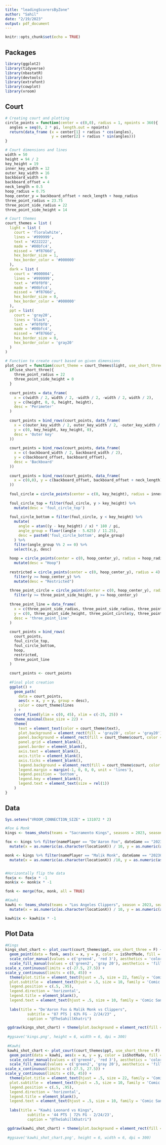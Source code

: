 ```yaml
---
title: "leadingScorersByZone"
author: "Sahil"
date: "2/19/2023"
output: pdf_document
---
```


```r
knitr::opts_chunk$set(echo = TRUE)
```
## Packages
```r
library(ggplot2)
library(tidyverse)
library(nbastatR)
library(devtools)
library(extrafont)
library(cowplot)
library(vroom)
```
## Court
```r
# Creating court and plotting
circle_points = function(center = c(0,0), radius = 1, npoints = 360){
  angles = seq(0, 2 * pi, length.out = npoints)
  return(data_frame (x = center[1] + radius * cos(angles),
                     y = center[2] + radius * sin(angles)))
}

# Court dimensions and lines
width = 50
height = 94 / 2
key_height = 19
inner_key_width = 12
outer_key_width = 16
backboard_width = 6
backboard_offset = 4
neck_length = 0.5
hoop_radius = 0.75
hoop_center_y = backboard_offset + neck_length + hoop_radius
three_point_radius = 23.75
three_point_side_radius = 22
three_point_side_height = 14

# Court themes
court_themes = list (
  light = list (
    court = 'floralwhite',
    lines = '#999999',
    text = '#222222',
    made = '#00bfc4',
    missed = '#f8766d',
    hex_border_size = 1,
    hex_border_color = '#000000'
  ),
  dark = list (
    court = '#000004',
    lines = '#999999',
    text = '#f0f0f0',
    made = '#00bfc4',
    missed = '#f8766d',
    hex_border_size = 0,
    hex_border_color = '#000000'
  ),
  ppt = list(
    court = 'gray20',
    lines = 'black',
    text = '#f0f0f0',
    made = '#00bfc4',
    missed = '#f8766d',
    hex_border_size = 0,
    hex_border_color = 'gray20'
  )
)

# Function to create court based on given dimensions
plot_court = function(court_theme = court_themes$light, use_short_three = FALSE){
  if(use_short_three){
    three_point_radius = 22
    three_point_side_height = 0
  }
  
  court_points = data_frame(
    x = c(width / 2, width / 2, -width / 2, -width / 2, width / 2),
    y = c(height, 0, 0, height, height),
    desc = 'Perimeter'
  )
  
  court_points = bind_rows(court_points, data_frame(
    x = c(outer_key_width / 2, outer_key_width / 2, -outer_key_width / 2, -outer_key_width / 2),
    y = c(0, key_height, key_height, 0),
    desc = 'Outer key'
  ))
  
  court_points = bind_rows(court_points, data_frame(
    x = c(-backboard_width / 2, backboard_width / 2),
    y = c(backboard_offset, backboard_offset),
    desc = 'Backboard'
  ))
  
  court_points = bind_rows(court_points, data_frame(
    x = c(0,0), y = c(backboard_offset, backboard_offset + neck_length), desc = 'Neck'
  ))
  
  foul_circle = circle_points(center = c(0, key_height), radius = inner_key_width / 2)
  
  foul_circle_top = filter(foul_circle, y > key_height) %>%
    mutate(desc = 'foul_circle_top')
    
  foul_circle_bottom = filter(foul_circle, y < key_height) %>%
    mutate(
      angle = atan((y - key_height) / x) * 180 / pi,
      angle_group = floor((angle - 5.625) / 11.25),
      desc = paste0('foul_circle_bottom', angle_group)
    ) %>%
    filter(angle_group %% 2 == 0) %>%
    select(x,y, desc)
  
  hoop = circle_points(center = c(0, hoop_center_y), radius = hoop_radius) %>%
    mutate(desc = "Hoop")
  
  restricted = circle_points(center = c(0, hoop_center_y), radius = 4) %>%
    filter(y >= hoop_center_y) %>%
    mutate(desc = "Restricted")
  
  three_point_circle = circle_points(center = c(0, hoop_center_y), radius = three_point_radius) %>%
    filter(y >= three_point_side_height, y >= hoop_center_y)
  
  three_point_line = data_frame(
    x = c(three_point_side_radius, three_point_side_radius, three_point_circle$x, -three_point_side_radius, -three_point_side_radius),
    y = c(0, three_point_side_height, three_point_circle$y, three_point_side_height, 0),
    desc = 'three_point_line'
  )
  
  court_points = bind_rows(
    court_points,
    foul_circle_top,
    foul_circle_bottom,
    hoop,
    restricted,
    three_point_line
  )
  
  court_points <- court_points
  
  #Final plot creation
  ggplot() +
    geom_path(
      data = court_points,
      aes(x = x, y = y, group = desc),
      color = court_theme$lines
    ) +
    coord_fixed(ylim = c(0, 45), xlim = c(-25, 25)) +
    theme_minimal(base_size = 22) +
    theme(
      text = element_text(color = court_theme$text),
      plot.background = element_rect(fill = 'gray20', color = 'gray20'),
      panel.background = element_rect(fill = court_theme$court, color = court_theme$court),
      panel.grid = element_blank(),
      panel.border = element_blank(),
      axis.text = element_blank(),
      axis.title = element_blank(),
      axis.ticks = element_blank(),
      legend.background = element_rect(fill = court_theme$court, color = court_theme$court),
      legend.margin = margin(-1, 0, 0, 0, unit = 'lines'),
      legend.position = 'bottom',
      legend.key = element_blank(),
      legend.text = element_text(size = rel(1))
    )
}
```
## Data 
```r
Sys.setenv("VROOM_CONNECTION_SIZE" = 131072 * 2)

#Fox & Monk
kings <- teams_shots(teams = "Sacramento Kings", seasons = 2023, season_types = "Regular Season")

fox <- kings %>% filter(namePlayer == "De'Aaron Fox", dateGame == "20230224") %>%
  mutate(x = as.numeric(as.character(locationX)) / 10, y = as.numeric(as.character(locationY)) / 10 + hoop_center_y)

monk <- kings %>% filter(namePlayer == "Malik Monk", dateGame == "20230224") %>%
  mutate(x = as.numeric(as.character(locationX)) /10, y = as.numeric(as.character(locationY)) / 10 + hoop_center_y)


#Horizontally flip the data
fox$x <- fox$x * -1
monk$x <- monk$x * -1

fonk <- merge(fox, monk, all = TRUE)

#Kawhi
kawhi <- teams_shots(teams = "Los Angeles Clippers", season = 2023, season_types = "Regular Season") %>% filter(namePlayer == "Kawhi Leonard", dateGame == "20230224") %>%
  mutate(x = as.numeric(as.character(locationX)) / 10, y = as.numeric(as.character(locationY)) / 10 + hoop_center_y)

kawhi$x <- kawhi$x * -1

```
## Plot Data
```r
#Kings
kings_shot_chart <- plot_court(court_themes$ppt, use_short_three = F) +
  geom_point(data = fonk, aes(x = x, y = y, color = isShotMade, fill = isShotMade), size = 3, shape = 21, stroke = .5) +
  scale_color_manual(values = c('green4', 'red 3'), aesthetics = 'color', breaks = c('TRUE', 'FALSE'), labels = c('Made', 'Missed')) + 
  scale_fill_manual(values = c('green2', 'gray 20'), aesthetics = 'fill', breaks = c('TRUE', 'FALSE'), labels = c('Made', 'Missed')) +
scale_x_continuous(limits = c(-27.5, 27.5)) +
scale_y_continuous(limits = c(0, 45)) +
  theme(plot.title = element_text(hjust = .5, size = 22, family = 'Comic Sans MS', face = 'bold', vjust = -4), 
  plot.subtitle =  element_text(hjust = .5, size = 10, family = 'Comic Sans MS', face = 'bold', vjust = -8), 
  legend.position = c(.5, .95),
  legend.direction = 'horizontal',
  legend.title = element_blank(),
  legend.text = element_text(hjust = .5, size = 10, family = 'Comic Sans MS', face = 'bold', color = 'black')) +
  
  labs(title = "De'Aaron Fox & Malik Monk vs Clippers",
          subtitle = "87 PTS | 63% FG - 2/24/23" ,
          caption = "@TheSahillKhatri")

 ggdraw(kings_shot_chart) + theme(plot.background = element_rect(fill = 'gray20', color = NA))
 
 #ggsave('kings.png', height = 6, width = 6, dpi = 300)
 
 #Kawhi
 kawhi_shot_chart <- plot_court(court_themes$ppt, use_short_three = F) +
  geom_point(data = kawhi, aes(x = x, y = y, color = isShotMade, fill = isShotMade), size = 3, shape = 21, stroke = .5) +
  scale_color_manual(values = c('green4', 'red 3'), aesthetics = 'color', breaks = c('TRUE', 'FALSE'), labels = c('Made', 'Missed')) + 
  scale_fill_manual(values = c('green2', 'gray 20'), aesthetics = 'fill', breaks = c('TRUE', 'FALSE'), labels = c('Made', 'Missed')) +
scale_x_continuous(limits = c(-27.5, 27.5)) +
scale_y_continuous(limits = c(0, 45)) +
  theme(plot.title = element_text(hjust = .5, size = 22, family = 'Comic Sans MS', face = 'bold', vjust = -4), 
  plot.subtitle =  element_text(hjust = .5, size = 10, family = 'Comic Sans MS', face = 'bold', vjust = -8), 
  legend.position = c(.5, .95),
  legend.direction = 'horizontal',
  legend.title = element_blank(),
  legend.text = element_text(hjust = .5, size = 10, family = 'Comic Sans MS', face = 'bold', color = 'black')) +
  
  labs(title = "Kawhi Leonard vs Kings",
          subtitle = '44 PTS | 72% FG - 2/24/23',
          caption = "@TheSahillKhatri")

 ggdraw(kawhi_shot_chart) + theme(plot.background = element_rect(fill = 'gray20', color = NA))
 
 #ggsave('kawhi_shot_chart.png', height = 6, width = 6, dpi = 300)
```

